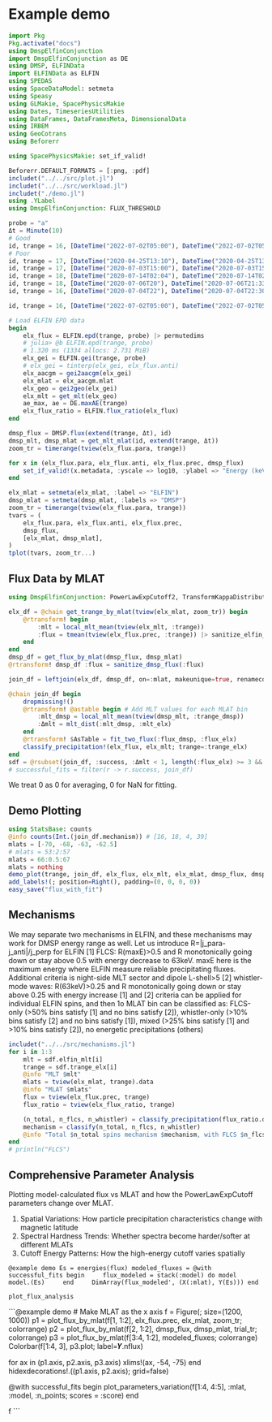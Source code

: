 # Example demo

```julia
import Pkg
Pkg.activate("docs")
using DmspElfinConjunction
import DmspElfinConjunction as DE
using DMSP, ELFINData
import ELFINData as ELFIN
using SPEDAS
using SpaceDataModel: setmeta
using Speasy
using GLMakie, SpacePhysicsMakie
using Dates, TimeseriesUtilities
using DataFrames, DataFramesMeta, DimensionalData
using IRBEM
using GeoCotrans
using Beforerr

using SpacePhysicsMakie: set_if_valid!

Beforerr.DEFAULT_FORMATS = [:png, :pdf]
includet("../../src/plot.jl")
includet("../../src/workload.jl")
includet("./demo.jl")
using .YLabel
using DmspElfinConjunction: FLUX_THRESHOLD
```

```julia
probe = "a"
Δt = Minute(10)
# Good
id, trange = 16, [DateTime("2022-07-02T05:00"), DateTime("2022-07-02T05:10")]
# Poor
id, trange = 17, [DateTime("2020-04-25T13:10"), DateTime("2020-04-25T13:31")]
id, trange = 17, [DateTime("2020-07-03T15:00"), DateTime("2020-07-03T15:30")] # only three points for kappa fitting (overfitting)
id, trange = 18, [DateTime("2020-07-14T02:04"), DateTime("2020-07-14T02:34")] # only three points for kappa fitting (overfitting)
id, trange = 18, [DateTime("2020-07-06T20"), DateTime("2020-07-06T21:33")] # one large kappa (~20), but reasonable results
id, trange = 16, [DateTime("2020-07-04T22"), DateTime("2020-07-04T22:30")]

id, trange = 16, [DateTime("2022-07-02T05:00"), DateTime("2022-07-02T05:10")]

# Load ELFIN EPD data
begin
    elx_flux = ELFIN.epd(trange, probe) |> permutedims
    # julia> @b ELFIN.epd(trange, probe)
    # 1.320 ms (1334 allocs: 2.731 MiB)
    elx_gei = ELFIN.gei(trange, probe)
    # elx_gei = tinterp(elx_gei, elx_flux.anti)
    elx_aacgm = gei2aacgm(elx_gei)
    elx_mlat = elx_aacgm.mlat
    elx_geo = gei2geo(elx_gei)
    elx_mlt = get_mlt(elx_geo)
    ae_max, ae = DE.maxAE(trange)
    elx_flux_ratio = ELFIN.flux_ratio(elx_flux)
end

dmsp_flux = DMSP.flux(extend(trange, Δt), id)
dmsp_mlt, dmsp_mlat = get_mlt_mlat(id, extend(trange, Δt))
zoom_tr = timerange(tview(elx_flux.para, trange))
```

```julia
for x in (elx_flux.para, elx_flux.anti, elx_flux.prec, dmsp_flux)
    set_if_valid!(x.metadata, :yscale => log10, :ylabel => "Energy (keV)", :colorscale => log10, :colorrange => (1e3, 1e11))
end

elx_mlat = setmeta(elx_mlat, :label => "ELFIN")
dmsp_mlat = setmeta(dmsp_mlat, :labels => "DMSP")
zoom_tr = timerange(tview(elx_flux.para, trange))
tvars = (
    elx_flux.para, elx_flux.anti, elx_flux.prec,
    dmsp_flux,
    [elx_mlat, dmsp_mlat],
)
tplot(tvars, zoom_tr...)
```

## Flux Data by MLAT

```julia
using DmspElfinConjunction: PowerLawExpCutoff2, TransformKappaDistribution

elx_df = @chain get_trange_by_mlat(tview(elx_mlat, zoom_tr)) begin
    @rtransform! begin
        :mlt = local_mlt_mean(tview(elx_mlt, :trange))
        :flux = tmean(tview(elx_flux.prec, :trange)) |> sanitize_elfin_flux
    end
end
dmsp_df = get_flux_by_mlat(dmsp_flux, dmsp_mlat)
@rtransform! dmsp_df :flux = sanitize_dmsp_flux(:flux)

join_df = leftjoin(elx_df, dmsp_df, on=:mlat, makeunique=true, renamecols="_elx" => "_dmsp")

@chain join_df begin
    dropmissing!()
    @rtransform! @astable begin # Add MLT values for each MLAT bin
        :mlt_dmsp = local_mlt_mean(tview(dmsp_mlt, :trange_dmsp))
        :Δmlt = mlt_dist(:mlt_dmsp, :mlt_elx)
    end
    @rtransform! $AsTable = fit_two_flux(:flux_dmsp, :flux_elx)
    classify_precipitation!(elx_flux, elx_mlt; trange=:trange_elx)
end
sdf = @rsubset(join_df, :success, :Δmlt < 1, length(:flux_elx) >= 3 && all(view(:flux_elx, 1:3) .> FLUX_THRESHOLD))
# successful_fits = filter(r -> r.success, join_df)
```

We treat 0 as 0 for averaging, 0 for NaN for fitting.

## Demo Plotting

```julia
using StatsBase: counts
@info counts(Int.(join_df.mechanism)) # [16, 18, 4, 39]
mlats = [-70, -68, -63, -62.5]
# mlats = 53:2:57
mlats = 66:0.5:67
mlats = nothing
demo_plot(trange, join_df, elx_flux, elx_mlt, elx_mlat, dmsp_flux, dmsp_mlt, dmsp_mlat; mlats)
add_labels!(; position=Right(), padding=(0, 0, 0, 0))
easy_save("flux_with_fit")
```

## Mechanisms

We may separate two mechanisms in ELFIN, and these mechanisms may work for DMSP energy range as well. Let us introduce R=|j_para-j_anti|/j_perp for ELFIN
[1] FLCS: R(maxE)>0.5 and R monotonically going down or stay above 0.5 with energy decrease to 63keV. maxE here is the maximum energy where ELFIN measure reliable precipitating fluxes. Additional criteria is night-side MLT sector and dipole L-shell>5
[2] whistler-mode waves: R(63keV)>0.25 and R monotonically going down or stay above 0.25 with energy increase
[1] and [2] criteria can be applied for individual ELFIN spins, and then 1o MLAT bin can be classified as: FLCS-only (>50% bins satisfy [1] and no bins satisfy [2]), whistler-only (>10% bins satisfy [2] and no bins satisfy [1]), mixed (>25% bins satisfy [1] and >10% bins satisfy [2]), no energetic precipitations (others)


```julia
includet("../../src/mechanisms.jl")
for i in 1:3
    mlt = sdf.elfin_mlt[i]
    trange = sdf.trange_elx[i]
    @info "MLT $mlt"
    mlats = tview(elx_mlat, trange).data
    @info "MLAT $mlats"
    flux = tview(elx_flux.prec, trange)
    flux_ratio = tview(elx_flux_ratio, trange)

    (n_total, n_flcs, n_whistler) = classify_precipitation(flux_ratio.data, flux.data, mlt)
    mechanism = classify(n_total, n_flcs, n_whistler)
    @info "Total $n_total spins mechanism $mechanism, with FLCS $n_flcs ($n_flcs/$n_total) Whistler $n_whistler ($n_whistler/$n_total)"
end
# println("FLCS")
```

## Comprehensive Parameter Analysis

Plotting model-calculated flux vs MLAT and how the PowerLawExpCutoff parameters change over MLAT.

1. Spatial Variations: How particle precipitation characteristics change with magnetic latitude
2. Spectral Hardness Trends: Whether spectra become harder/softer at different MLATs
3. Cutoff Energy Patterns: How the high-energy cutoff varies spatially
<!-- 4. Parameter Correlations: Relationships between spectral parameters that reveal physical processes -->

```@example demo
Es = energies(flux)
modeled_fluxes = @with successful_fits begin
    flux_modeled = stack(:model) do model
        model.(Es)
    end
    DimArray(flux_modeled', (X(:mlat), Y(Es)))
end
```


`plot_flux_analysis`

```@example demo
# Make MLAT as the x axis
f = Figure(; size=(1200, 1000))
p1 = plot_flux_by_mlat(f[1, 1:2], elx_flux.prec, elx_mlat, zoom_tr; colorrange)
p2 = plot_flux_by_mlat(f[2, 1:2], dmsp_flux, dmsp_mlat, trial_tr; colorrange)
p3 = plot_flux_by_mlat(f[3:4, 1:2], modeled_fluxes; colorrange)
Colorbar(f[1:4, 3], p3.plot; label=𝒀.nflux)

for ax in (p1.axis, p2.axis, p3.axis)
    xlims!(ax, -54, -75)
end
hidexdecorations!.((p1.axis, p2.axis); grid=false)

@with successful_fits begin
    plot_parameters_variation(f[1:4, 4:5], :mlat, :model, :n_points; scores = :score)
end

f
```